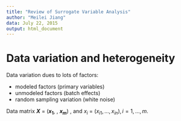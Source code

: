 ```yaml
---
title: "Review of Surrogate Variable Analysis"
author: "Meilei Jiang"
data: July 22, 2015
output: html_document
---
```


Data variation and heterogeneity
===================================================================
Data variation dues to lots of factors:

- modeled factors (primary variables)
- unmodeled factors (batch effects)
- random sampling variation (white noise) 

Data matrix **$X$**  =  (**$x_1$**, \dots, **$x_m$**) , and $x_i$ = $(x_{i1}, \dots, x_{in}), i = 1, \dots, m.$
